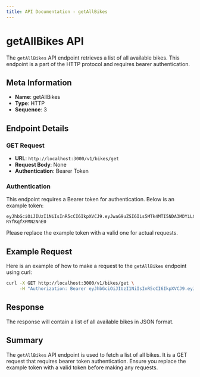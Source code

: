 ```yaml
---
title: API Documentation - getAllBikes
---
```


# getAllBikes API

The `getAllBikes` API endpoint retrieves a list of all available bikes. This endpoint is a part of the HTTP protocol and requires bearer authentication.

## Meta Information

- **Name**: getAllBikes
- **Type**: HTTP
- **Sequence**: 3

## Endpoint Details

### GET Request

- **URL**: `http://localhost:3000/v1/bikes/get`
- **Request Body**: None
- **Authentication**: Bearer Token

### Authentication

This endpoint requires a Bearer token for authentication. Below is an example token:

```
eyJhbGciOiJIUzI1NiIsInR5cCI6IkpXVCJ9.eyJwaG9uZSI6Iis5MTk4MTI5NDA3MDYiLCJ1aWQiOiJhZnJ3dXZkXzFqIn0.se2WRRJhST9uvOyhTwunvJiiMYD-RYfKqfXPMN2NnE0
```

Please replace the example token with a valid one for actual requests.

## Example Request

Here is an example of how to make a request to the `getAllBikes` endpoint using curl:

```bash
curl -X GET http://localhost:3000/v1/bikes/get \
     -H "Authorization: Bearer eyJhbGciOiJIUzI1NiIsInR5cCI6IkpXVCJ9.eyJwaG9uZSI6Iis5MTk4MTI5NDA3MDYiLCJ1aWQiOiJhZnJ3dXZkXzFqIn0.se2WRRJhST9uvOyhTwunvJiiMYD-RYfKqfXPMN2NnE0"
```

## Response

The response will contain a list of all available bikes in JSON format.

## Summary

The `getAllBikes` API endpoint is used to fetch a list of all bikes. It is a GET request that requires bearer token authentication. Ensure you replace the example token with a valid token before making any requests.